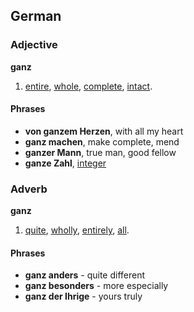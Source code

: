 ==German==
===Adjective===
'''ganz'''
# [[entire]], [[whole]], [[complete]], [[intact]].

====Phrases====
* '''von ganzem Herzen''', with all my heart
* '''ganz machen''', make complete, mend
* '''ganzer Mann''', true man, good fellow
* '''ganze Zahl''', [[integer]]

===Adverb===
'''ganz'''
# [[quite]], [[wholly]], [[entirely]], [[all]].

====Phrases====
* '''ganz anders''' - quite different
* '''ganz besonders''' - more especially
* '''ganz der Ihrige''' - yours truly